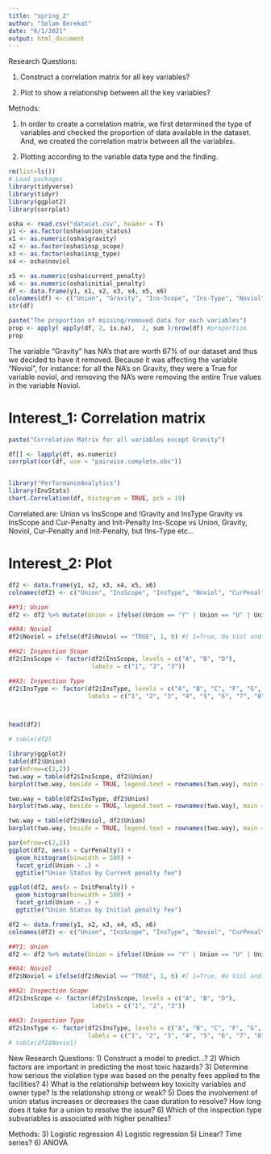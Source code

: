 ```yaml
---
title: "spring_2"
author: "Selam Berekat"
date: "6/1/2021"
output: html_document
---
```


Research Questions:

1) Construct a correlation matrix for all key variables?

2) Plot to show a relationship between all the key variables?

Methods:

1) In order to create a correlation matrix, we first determined the type of variables and checked the proportion of data available in the dataset. And, we created the correlation matrix between all the variables.

2) Plotting according to the variable data type and the finding.

```r
rm(list=ls())
# Load packages
library(tidyverse)
library(tidyr)
library(ggplot2)
library(corrplot)
```


```r
osha <- read.csv("dataset.csv", header = T)
y1 <- as.factor(osha$union_status)
x1 <- as.numeric(osha$gravity)
x2 <- as.factor(osha$insp_scope)
x3 <- as.factor(osha$insp_type)
x4 <- osha$noviol

x5 <- as.numeric(osha$current_penalty)
x6 <- as.numeric(osha$initial_penalty)
df <- data.frame(y1, x1, x2, x3, x4, x5, x6)
colnames(df) <- c("Union", "Gravity", "Ins-Scope", "Ins-Type", "Noviol", "Cur-Penalty", "Init-Penalty")
str(df)
```


```r
paste("The proportion of missing/removed data for each variables")
prop <- apply( apply(df, 2, is.na),  2, sum )/nrow(df) #proportion
prop
```


The variable "Gravity" has NA's that are worth 67% of our dataset and thus we decided to have it removed. Because it was affecting the variable "Noviol", for instance: for all the NA's on Gravity, they were a True for variable noviol, and removing the NA's were removing the entire True values in the variable Noviol.


# Interest_1: Correlation matrix

```r
paste("Correlation Matrix for all variables except Gravity")

df[] <- lapply(df, as.numeric)
corrplot(cor(df, use = "pairwise.complete.obs"))


library("PerformanceAnalytics")
library(EnvStats)
chart.Correlation(df, histogram = TRUE, pch = 19)
```
Correlated are: 
Union vs InsScope and !Gravity and InsType
Gravity vs InsScope and Cur-Penalty and Init-Penalty
Ins-Scope vs Union, Gravity, Noviol, Cur-Penalty and Init-Penalty, but !Ins-Type 
etc...

# Interest_2: Plot

```r
df2 <- data.frame(y1, x2, x3, x4, x5, x6)
colnames(df2) <- c("Union", "InsScope", "InsType", "Noviol", "CurPenalty", "InitPenalty")

##Y1: Union
df2 <- df2 %>% mutate(Union = ifelse((Union == "Y" | Union == "U" | Union == "A"), 1, 0))

##X4: Noviol
df2$Noviol = ifelse(df2$Noviol == "TRUE", 1, 0) #[ 1=True, No Viol and 0=False, Yes Viol ]

##X2: Inspection Scope
df2$InsScope <- factor(df2$InsScope, levels = c("A", "B", "D"),
                       labels = c("1", "2", "3"))

##X3: Inspection Type
df2$InsType <- factor(df2$InsType, levels = c("A", "B", "C", "F", "G", "H", "J", "M"),
                      labels = c("1", "2", "3", "4", "5", "6", "7", "8"))



head(df2)
```

```r
# table(df2)
```


```r
library(ggplot2)
table(df2$Union)
par(mfrow=c(2,2))
two.way = table(df2$InsScope, df2$Union)
barplot(two.way, beside = TRUE, legend.text = rownames(two.way), main = "Union Status vs Inspection Scope")

two.way = table(df2$InsType, df2$Union)
barplot(two.way, beside = TRUE, legend.text = rownames(two.way), main = "Union Status vs Inspection Type")

two.way = table(df2$Noviol, df2$Union)
barplot(two.way, beside = TRUE, legend.text = rownames(two.way), main = "Union Status vs No Violation Status")

par(mfrow=c(2,2))
ggplot(df2, aes(x = CurPenalty)) + 
  geom_histogram(binwidth = 500) + 
  facet_grid(Union ~ .) +
  ggtitle("Union Status by Current penalty fee")

ggplot(df2, aes(x = InitPenalty)) + 
  geom_histogram(binwidth = 500) + 
  facet_grid(Union ~ .) +
  ggtitle("Union Status by Initial penalty fee")

```




###############################################################################

```r
df2 <- data.frame(y1, x2, x3, x4, x5, x6)
colnames(df2) <- c("Union", "InsScope", "InsType", "Noviol", "CurPenalty", "InitPenalty")

##Y1: Union
df2 <- df2 %>% mutate(Union = ifelse((Union == "Y" | Union == "U" | Union == "A"), 1, 0))

##X4: Noviol
df2$Noviol = ifelse(df2$Noviol == "TRUE", 1, 0) #[ 1=True, No Viol and 0=False, Yes Viol ]

##X2: Inspection Scope
df2$InsScope <- factor(df2$InsScope, levels = c("A", "B", "D"),
                       labels = c("1", "2", "3"))

##X3: Inspection Type
df2$InsType <- factor(df2$InsType, levels = c("A", "B", "C", "F", "G", "H", "J", "M"),
                      labels = c("1", "2", "3", "4", "5", "6", "7", "8"))
# table(df2$Noviol)
```

New Research Questions: 
1) Construct a model to predict...?
2) Which factors are important in predicting the most toxic hazards?
3) Determine how serious the violation type was based on the penalty fees applied to the facilities?
4) What is the relationship between key toxicity variables and owner type? Is the relationship strong or weak?
5) Does the involvement of union status increases or decreases the case duration to resolve? How long does it take for a union to resolve the issue?
6) Which of the inspection type subvariables is associated with higher penalties?


Methods:
3) Logistic regression
4) Logistic regression
5) Linear? Time series?
6) ANOVA
